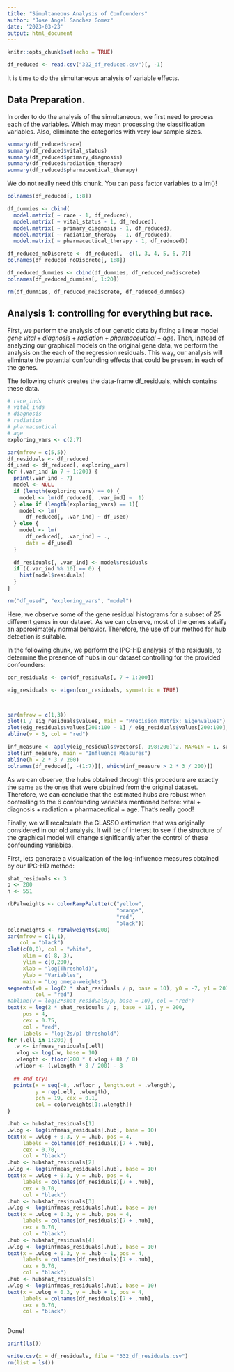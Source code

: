```yaml
---
title: "Simultaneous Analysis of Confounders"
author: "Jose Angel Sanchez Gomez"
date: '2023-03-23'
output: html_document
---
```




```r
knitr::opts_chunk$set(echo = TRUE)

df_reduced <- read.csv("322_df_reduced.csv")[, -1]

```

It is time to do the simultaneous analysis of variable effects. 


## Data Preparation.

In order to do the analysis of the simultaneous, we first need to process each of the variables. Which may mean processing the classification variables. Also, eliminate the categories with very low sample sizes.


```r

summary(df_reduced$race)
summary(df_reduced$vital_status)
summary(df_reduced$primary_diagnosis)
summary(df_reduced$radiation_therapy)
summary(df_reduced$pharmaceutical_therapy)

```

We do not really need this chunk. You can pass factor variables to a lm()!

```r

colnames(df_reduced[, 1:8])

df_dummies <- cbind(
  model.matrix( ~ race - 1, df_reduced),
  model.matrix( ~ vital_status - 1, df_reduced),
  model.matrix( ~ primary_diagnosis - 1, df_reduced),
  model.matrix( ~ radiation_therapy - 1, df_reduced),
  model.matrix( ~ pharmaceutical_therapy - 1, df_reduced))

df_reduced_noDiscrete <- df_reduced[, -c(1, 3, 4, 5, 6, 7)]
colnames(df_reduced_noDiscrete[, 1:8])

df_reduced_dummies <- cbind(df_dummies, df_reduced_noDiscrete)
colnames(df_reduced_dummies[, 1:20])

rm(df_dummies, df_reduced_noDiscrete, df_reduced_dummies)

```


## Analysis 1: controlling for everything but race.

First, we perform the analysis of our genetic data by fitting a linear model $gene ~ vital + diagnosis + radiation + pharmaceutical + age$. Then, instead of analyzing our graphical models on the original gene data, we perform the analysis on the each of the regression residuals. This way, our analysis will eliminate the potential confounding effects that could be present in each of the genes. 

The following chunk creates the data-frame df_residuals, which contains these data.


```r

# race_inds
# vital_inds
# diagnosis
# radiation
# pharmaceutical
# age
exploring_vars <- c(2:7)

par(mfrow = c(5,5))
df_residuals <- df_reduced
df_used <- df_reduced[, exploring_vars]
for (.var_ind in 7 + 1:200) {
  print(.var_ind - 7)
  model <- NULL
  if (length(exploring_vars) == 0) {
    model <- lm(df_reduced[, .var_ind] ~  1)
  } else if (length(exploring_vars) == 1){
    model <- lm(
      df_reduced[, .var_ind] ~ df_used)
  } else {
    model <- lm(
      df_reduced[, .var_ind] ~ .,
      data = df_used)
  }
  
  df_residuals[, .var_ind] <- model$residuals  
  if ((.var_ind %% 10) == 0) {
    hist(model$residuals)
  }
}

rm("df_used", "exploring_vars", "model")

``` 

Here, we observe some of the gene residual histograms for a subset of 25 different genes in our dataset. As we can observe, most of the genes satsify an approximately normal behavior. Therefore, the use of our method for hub detection is suitable.

In the following chunk, we perform the IPC-HD analysis of the residuals, to determine the presence of hubs in our dataset controlling for the provided confounders:

```r

cor_residuals <- cor(df_residuals[, 7 + 1:200])

eig_residuals <- eigen(cor_residuals, symmetric = TRUE)



par(mfrow = c(1,3))
plot(1 / eig_residuals$values, main = "Precision Matrix: Eigenvalues")
plot(eig_residuals$values[200:100 - 1] / eig_residuals$values[200:100], main = "Precision Matrix: Eigenvalue Ratios")
abline(v = 3, col = "red")

inf_measure <- apply(eig_residuals$vectors[, 198:200]^2, MARGIN = 1, sum)
plot(inf_measure, main = "Influence Measures")
abline(h = 2 * 3 / 200)
colnames(df_reduced[, -(1:7)][, which(inf_measure > 2 * 3 / 200)])


```

As we can observe, the hubs obtained through this procedure are exactly the same as the ones that were obtained from the original dataset. Therefore, we can conclude that the estimated hubs are robust when controlling to the 6 confounding variables mentioned before: vital + diagnosis + radiation + pharmaceutical + age. That's really good!

Finally, we will recalculate the GLASSO estimation that was originally considered in our old analysis. It will be of interest to see if the structure of the graphical model will change significantly after the control of these confounding variabies.

First, lets generate a visualization of the log-influence measures obtained by our IPC-HD method:

```r

shat_residuals <- 3
p <- 200
n <- 551

rbPalweights <- colorRampPalette(c("yellow",
                                   "orange",
                                   "red",
                                   "black"))
colorweights <- rbPalweights(200)
par(mfrow = c(1,1),
    col = "black")
plot(c(0,0), col = "white",
     xlim = c(-8, 3),
     ylim = c(0,200),
     xlab = "log(Threshold)",
     ylab = "Variables",
     main = "Log omega-weights")
segments(x0 = log(2 * shat_residuals / p, base = 10), y0 = -7, y1 = 207,
         col = "red")
#abline(v = log(2*shat_residuals/p, base = 10), col = "red")
text(x = log(2 * shat_residuals / p, base = 10), y = 200,
     pos = 4,
     cex = 0.75,
     col = "red",
     labels = "log(2s/p) threshold")
for (.ell in 1:200) {
  .w <- infmeas_residuals[.ell]
  .wlog <- log(.w, base = 10)
  .wlength <- floor(200 * (.wlog + 8) / 8)
  .wfloor <- (.wlength * 8 / 200) - 8
  
  ## 4nd try:
  points(x = seq(-8, .wfloor , length.out = .wlength),
         y = rep(.ell, .wlength),
         pch = 19, cex = 0.1,
         col = colorweights[1:.wlength])
}

.hub <- hubshat_residuals[1]
.wlog <- log(infmeas_residuals[.hub], base = 10)
text(x = .wlog + 0.3, y = .hub, pos = 4,
     labels = colnames(df_residuals)[7 + .hub],
     cex = 0.70,
     col = "black")
.hub <- hubshat_residuals[2]
.wlog <- log(infmeas_residuals[.hub], base = 10)
text(x = .wlog + 0.3, y = .hub, pos = 4,
     labels = colnames(df_residuals)[7 + .hub],
     cex = 0.70,
     col = "black")
.hub <- hubshat_residuals[3]
.wlog <- log(infmeas_residuals[.hub], base = 10)
text(x = .wlog + 0.3, y = .hub, pos = 4,
     labels = colnames(df_residuals)[7 + .hub],
     cex = 0.70,
     col = "black")
.hub <- hubshat_residuals[4]
.wlog <- log(infmeas_residuals[.hub], base = 10)
text(x = .wlog + 0.3, y = .hub - 1, pos = 4,
     labels = colnames(df_residuals)[7 + .hub],
     cex = 0.70,
     col = "black")
.hub <- hubshat_residuals[5]
.wlog <- log(infmeas_residuals[.hub], base = 10)
text(x = .wlog + 0.3, y = .hub + 1, pos = 4,
     labels = colnames(df_residuals)[7 + .hub],
     cex = 0.70,
     col = "black")



```  


Done!


```r

print(ls())

write.csv(x = df_residuals, file = "332_df_residuals.csv")
rm(list = ls())
       

```